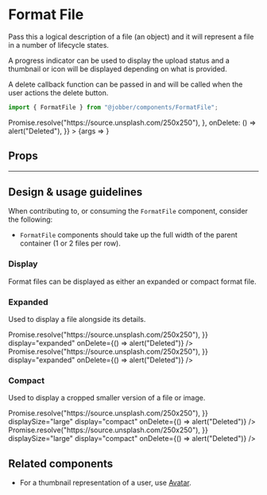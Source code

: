 
<Meta title="Components/Images and Icons/FormatFile" component={FormatFile} />

# Format File

Pass this a logical description of a file (an object) and it will represent a
file in a number of lifecycle states.

A progress indicator can be used to display the upload status and a thumbnail or
icon will be displayed depending on what is provided.

A delete callback function can be passed in and will be called when the user
actions the delete button.

```ts
import { FormatFile } from "@jobber/components/FormatFile";
```

<Canvas>
  <Story
    name="FormatFile"
    args={{
      file: {
        key: "abc",
        name: "myballisbigandroundIamrollingitontheground.png",
        type: "image/png",
        size: 213402324,
        progress: 1,
        src: () => Promise.resolve("https://source.unsplash.com/250x250"),
      },
      onDelete: () => alert("Deleted"),
    }}
  >
    {args => <FormatFile {...args} />}
  </Story>
</Canvas>

## Props

<ArgsTable of={FormatFile} story="FormatFile" />

---

## Design & usage guidelines

When contributing to, or consuming the `FormatFile` component, consider the
following:

- `FormatFile` components should take up the full width of the parent container
  (1 or 2 files per row).

### Display

Format files can be displayed as either an expanded or compact format file.

### Expanded

Used to display a file alongside its details.

<Canvas>
  <Content>
    <FormatFile
      file={{
        key: "abc",
        name: "myballisbigandroundIamrollingitontheground.png",
        type: "image/png",
        size: 213402324,
        progress: 0.5,
        src: () => Promise.resolve("https://source.unsplash.com/250x250"),
      }}
      display="expanded"
      onDelete={() => alert("Deleted")}
    />
    <FormatFile
      file={{
        key: "abc",
        name: "image_of_something.png",
        type: "image/png",
        size: 213402324,
        progress: 1,
        src: () => Promise.resolve("https://source.unsplash.com/250x250"),
      }}
      display="expanded"
      onDelete={() => alert("Deleted")}
    />
  </Content>
</Canvas>

### Compact

Used to display a cropped smaller version of a file or image.

<Canvas>
  <Content>
    <FormatFile
      file={{
        key: "abc",
        name: "myballisbigandroundIamrollingitontheground.png",
        type: "image/png",
        size: 213402324,
        progress: 0.5,
        src: () => Promise.resolve("https://source.unsplash.com/250x250"),
      }}
      displaySize="large"
      display="compact"
      onDelete={() => alert("Deleted")}
    />
    <FormatFile
      file={{
        key: "abc",
        name: "myballisbigandroundIamrollingitontheground.png",
        type: "image/png",
        size: 213402324,
        progress: 1,
        src: () => Promise.resolve("https://source.unsplash.com/250x250"),
      }}
      displaySize="large"
      display="compact"
      onDelete={() => alert("Deleted")}
    />
  </Content>
</Canvas>

## Related components

- For a thumbnail representation of a user, use
  [Avatar](../?path=/docs/components-images-and-icons-avatar--avatar).

